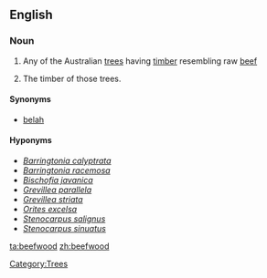 {{wikipedia}}
==English==

===Noun===
{{en-noun}}

# Any of the Australian [[tree]]s having [[timber]] resembling raw [[beef]]
# {{uncountable}} The timber of those trees.

====Synonyms====
* [[belah]]

====Hyponyms====
* ''[[Barringtonia calyptrata]]''
* ''[[Barringtonia racemosa]]''
* ''[[Bischofia javanica]]''
* ''[[Grevillea parallela]]''
* ''[[Grevillea striata]]''
* ''[[Orites excelsa]]''
* ''[[Stenocarpus salignus]]''
* ''[[Stenocarpus sinuatus]]''

[[Category:Trees]]

[[ta:beefwood]]
[[zh:beefwood]]
